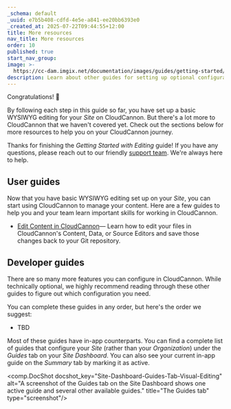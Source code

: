```yaml
---
_schema: default
_uuid: e7b5b408-cdfd-4e5e-a841-ee20bb6393e0
_created_at: 2025-07-22T09:44:55+12:00
title: More resources
nav_title: More resources
order: 10
published: true
start_nav_group:
image: >-
  https://cc-dam.imgix.net/documentation/images/guides/getting-started/guide-thumbnails/CloudCannon-Getting-Started-Thumbnail-Universal.png
description: Learn about other guides for setting up optional configuration in CloudCannon.
---
```

Congratulations! 🎉

By following each step in this guide so far, you have set up a basic WYSIWYG editing for your *Site* on CloudCannon. But there's a lot more to CloudCannon that we haven't covered yet. Check out the sections below for more resources to help you on your CloudCannon journey.

Thanks for finishing the *Getting Started with Editing* guide! If you have any questions, please reach out to our friendly [support team](/support/). We're always here to help.

## User guides

Now that you have basic WYSIWYG editing set up on your *Site*, you can start using CloudCannon to manage your content. Here are a few guides to help you and your team learn important skills for working in CloudCannon.

* [Edit Content in CloudCannon](/documentation/guides/edit-content-in-cloudcannon/)— Learn how to edit your files in CloudCannon's Content, Data, or Source Editors and save those changes back to your Git repository.

## Developer guides

There are so many more features you can configure in CloudCannon. While technically optional, we highly recommend reading through these other guides to figure out which configuration you need.

You can complete these guides in any order, but here's the order we suggest:

* TBD

Most of these guides have in-app counterparts. You can find a complete list of guides that configure your *Site* (rather than your *Organization*) under the *Guides* tab on your *Site Dashboard*. You can also see your current in-app guide on the *Summary* tab by marking it as active.

<comp.DocShot docshot_key="Site-Dashboard-Guides-Tab-Visual-Editing" alt="A screenshot of the Guides tab on the Site Dashboard shows one active guide and several other available guides." title="The Guides tab" type="screenshot"/>